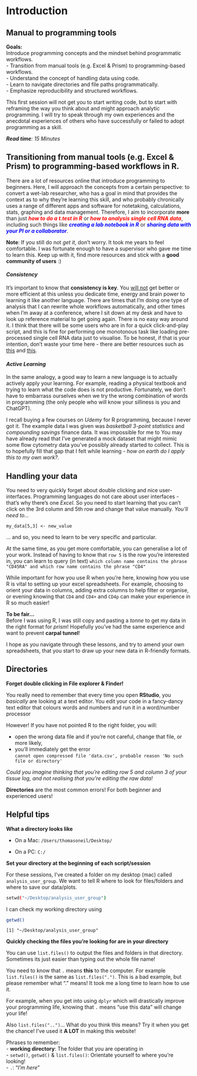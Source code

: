 

# Introduction

<h2>Manual to programming tools</h2>

<div class="hint-goals">  
**Goals:**  
Introduce programming concepts and the mindset behind programmatic workflows.    
- Transition from manual tools (e.g. Excel & Prism) to programming-based workflows.  
- Understand the concept of handling data using code.  
- Learn to navigate directories and file paths programmatically.  
- Emphasize reproducibility and structured workflows.  
</div>

This first session will not get you to start writing code, but to start with reframing the way you think about and might approach analytic programming. I will try to speak through my own experiences and the anecdotal experiences of others who have successfully or failed to adopt programming as a skill.

<read-time><i>**Read time**: 15 Minutes</i></read-time><wimr>

## Transitioning from manual tools (e.g. Excel & Prism) to programming-based workflows in R.

There are a lot of resources online that introduce programming to beginners. Here, I will approach the concepts from a certain perspective: to convert a wet-lab researcher, who has a goal in mind that provides the context as to why they're learning this skill, and who probably chronically uses a range of different apps and software for notetaking, calculations, stats, graphing and data management. Therefore, I aim to incorporate **more** than just <strong>*<span style="color: red;">how to do a t.test in R</span>*</strong> or <strong>*<span style="color: red;">how to analysis single cell RNA data</span>*</strong>, including such things like <strong>*<span style="color: blue;">creating a lab notebook in R</span>*</strong> or <strong>*<span style="color: blue;">sharing data with your PI or a collaborator</span>*</strong>.

<div class="hint-info">
**Note**: If you still do not *get it*, don't worry. It took me years to feel comfortable. I was fortunate enough to have a supervisor who gave me time to learn this. Keep up with it, find more resources and stick with a **good community of users** :) 
</div>

#### *Consistency*

It's important to know that **consistency is key**. You <u>will not</u> get better or more efficient at this unless you dedicate time, energy and brain power to learning it like another language. There are times that I'm doing one type of analysis that I can rewrite whole workflows automatically, and other times when I'm away at a conference, where I sit down at my desk and have to look up reference material to get going again. There is no easy way around it. I think that there will be some users who are in for a quick click-and-play script, and this is fine for performing one monotonous task like loading pre-processed single cell RNA data just to visualise. To be honest, if that is your intention, don't waste your time here - there are better resources such as [this](https://satijalab.org/seurat/) and [this](https://nbisweden.github.io/workshop-scRNAseq/).

#### *Active Learning*

In the same analogy, a good way to learn a new language is to actually actively apply your learning. For example, reading a physical textbook and trying to learn what the code does is not productive. Fortunately, we don't have to embarrass ourselves when we try the wrong combination of words in programming (the only people who will know your silliness is you <subscript>and ChatGPT</subscript>). 

I recall buying a few courses on *Udemy* for R programming, because I never got it. The example data I was given was *basketball 3-point statistics* and *compounding savings* finance data. It was impossible for me to You may have already read that I've generated a mock dataset that might mimic some flow cytometry data you've possibly already started to collect. This is to hopefully fill that gap that I felt while learning - *how on earth do I apply this to my own work?*.

<wimr>

## Handling your data

You need to very quickly forget about double clicking and nice user-interfaces. Programming languages do not care about user interfaces - that's why there's one *Excel*. So you need to start learning that you can't click on the 3rd column and 5th row and change that value manually. *You'll need to...*

```shell
my_data[5,3] <- new_value
```

... and so, you need to learn to be very specific and particular. 

At the same time, as you get more comfortable, you can generalise a lot of your work. Instead of having to know that `row 5` is the row you're interested in, you can learn to query (in text) `which column name contains the phrase "CD45RA" and which row name contains the phrase "CD4"`

While important for how you use R when you're here, knowing how you use R is vital to setting up your excel spreadsheets. For example, choosing to orient your data in columns, adding extra columns to help filter or organise, or evening knowing that `CD4` and `CD4+` and `CD4p` can make your experience in R so much easier! 
<div class="hint-warning">
**To be fair...**  
Before I was using R, I was still copy and pasting a *tonne* to get my data in the right format for *prism*! Hopefully you've had the same experience and want to prevent <span style="color=red;">**carpal tunnel**</span>!
</div>  
I hope as you navigate through these lessons, and try to amend your own spreadsheets, that you start to draw up your new data in R-friendly formats. 

<wimr>

## Directories

<div class="hint-danger">
**Forget double clicking in File explorer & Finder!**
</div> 

You really need to remember that every time you open **RStudio**, you *basically* are looking at a text editor. You edit your code in a fancy-dancy text editor that colours words and numbers and run it in a word/number processor

However! If you have not pointed R to the right folder, you will:

- open the wrong data file and if you're not careful, change that file, or more likely,
- you'll immediately get the error  
`cannot open compressed file 'data.csv', probable reason 'No such file or directory'`

*Could you imagine thinking that you're editing row 5 and column 3 of your tissue log, and not realising that you're editing the raw data!*

<e> 

<div class="hint-warning">
**Directories** are the most common errors! For both beginner and experienced users! 
</div>

<wimr> 

## Helpful tips

**What a directory looks like**

- On a Mac: `/Users/thomasoneil/Desktop/`

- On a PC: `C:/`

**Set your directory at the beginning of each script/session**

For these sessions, I've created a folder on my desktop (mac) called `analysis_user_group`. We want to tell R where to look for files/folders and where to save our data/plots. 

```sh
setwd("~/Desktop/analysis_user_group")
```

I can check my working directory using

```sh
getwd()
```
`[1] "~/Desktop/analysis_user_group"`

<e>

**Quickly checking the files you're looking for are in your directory**

You can use `list.files()` to output the files and folders in that directory. Sometimes its just easier than typing out the whole file name! 

You need to know that `.` means **this** to the computer. For example `list.files()` is the same as `list.files(".")`. This is a bad example, but please remember what "." means! It took me a long time to learn how to use it. 

For example, when you get into using `dplyr` which will drastically improve your programming life, knowing that `.` means "use this data" will change your life! 

Also `list.files("..")`... What do you think this means? Try it when you get the chance! I've used it **A LOT** in making this website!  

<div class="hint-success">
Phrases to remember:  
- **working directory**: The folder that you are operating in  
- `setwd()`, `getwd()` & `list.files()`: Orientate yourself to where you're looking!  
- `.`: "*I'm here*"  
</div>
<e>
<div id="quote-box" style="text-align:center; font-style:italic; margin-top:20px; margin-bottom:20px;"></div>
